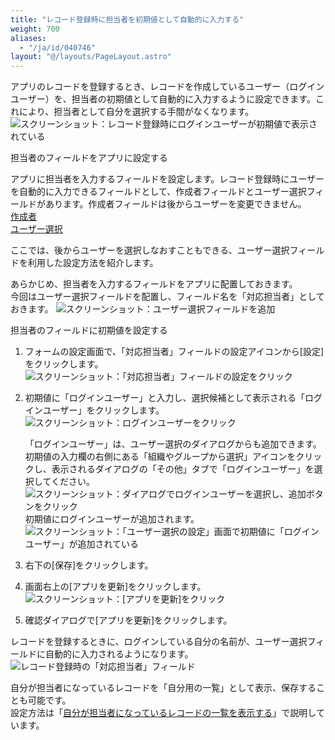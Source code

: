 ```yaml
---
title: "レコード登録時に担当者を初期値として自動的に入力する"
weight: 700
aliases:
  - "/ja/id/040746"
layout: "@/layouts/PageLayout.astro"
---
```



アプリのレコードを登録するとき、レコードを作成しているユーザー（ログインユーザー）を、担当者の初期値として自動的に入力するように設定できます。これにより、担当者として自分を選択する手間がなくなります。
<Img src="/k/kintone/img-ja/loginuser_01.png" alt="スクリーンショット：レコード登録時にログインユーザーが初期値で表示されている" />

<Heading id="record_registration_loginuser_10">担当者のフィールドをアプリに設定する</Heading>

アプリに担当者を入力するフィールドを設定します。レコード登録時にユーザーを自動的に入力できるフィールドとして、作成者フィールドとユーザー選択フィールドがあります。作成者フィールドは後からユーザーを変更できません。  
[作成者](/k/ja/id/040519.html)  
[ユーザー選択](/k/ja/id/040543.html)  

ここでは、後からユーザーを選択しなおすこともできる、ユーザー選択フィールドを利用した設定方法を紹介します。  

あらかじめ、担当者を入力するフィールドをアプリに配置しておきます。  
今回はユーザー選択フィールドを配置し、フィールド名を「対応担当者」としておきます。
 <Img src="/k/kintone/img-ja/loginuser_07.png" alt="スクリーンショット：ユーザー選択フィールドを追加" />

<Heading id="record_registration_loginuser_20">担当者のフィールドに初期値を設定する</Heading>

1. フォームの設定画面で、「対応担当者」フィールドの設定アイコンから[設定]をクリックします。
   <Img src="/k/kintone/img-ja/loginuser_02.png" alt="スクリーンショット：「対応担当者」フィールドの設定をクリック" />

1. 初期値に「ログインユーザー」と入力し、選択候補として表示される「ログインユーザー」をクリックします。
   <Img src="/k/kintone/img-ja/loginuser_03.png" alt="スクリーンショット：ログインユーザーをクリック" />

   <Note>
   「ログインユーザー」は、ユーザー選択のダイアログからも追加できます。  
   初期値の入力欄の右側にある「組織やグループから選択」アイコンをクリックし、表示されるダイアログの「その他」タブで「ログインユーザー」を選択してください。  
   <Img src="/k/kintone/img-ja/loginuser_04.png" alt="スクリーンショット：ダイアログでログインユーザーを選択し、追加ボタンをクリック" />

   </Note>
   初期値にログインユーザーが追加されます。
   <Img src="/k/kintone/img-ja/loginuser_05.png" alt="スクリーンショット：「ユーザー選択の設定」画面で初期値に「ログインユーザー」が追加されている" />
  
1. 右下の[保存]をクリックします。

1. 画面右上の[アプリを更新]をクリックします。
   <Img src="/k/kintone/img-ja/loginuser_06.png" alt="スクリーンショット：[アプリを更新]をクリック" />

1. 確認ダイアログで[アプリを更新]をクリックします。

レコードを登録するときに、ログインしている自分の名前が、ユーザー選択フィールドに自動的に入力されるようになります。
<Img src="/k/kintone/img-ja/loginuser_01.png" alt="レコード登録時の「対応担当者」フィールド" />

自分が担当者になっているレコードを「自分用の一覧」として表示、保存することも可能です。  
設定方法は「[自分が担当者になっているレコードの一覧を表示する](/k/ja/id/040759.html)」で説明しています。

